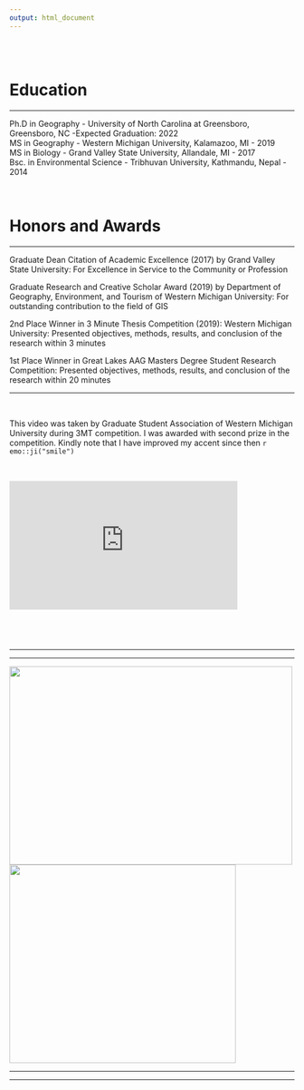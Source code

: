 ```yaml
---
output: html_document
---
```


<br>
<br>


# Education

---


Ph.D in Geography - University of North Carolina at Greensboro, Greensboro, NC -Expected Graduation: 2022 <br>
MS in Geography - Western Michigan University, Kalamazoo, MI - 2019 <br>
MS in Biology - Grand Valley State University, Allandale, MI - 2017 <br>
Bsc. in Environmental Science - Tribhuvan University, Kathmandu, Nepal - 2014

\


# Honors and Awards

---

Graduate Dean Citation of Academic Excellence (2017) by Grand Valley State University: For Excellence in Service to the Community or Profession
  
Graduate Research and Creative Scholar Award (2019) by Department of Geography, Environment, and Tourism of Western Michigan University: For outstanding contribution to the field of GIS 
  
2nd Place Winner in 3 Minute Thesis Competition (2019): Western Michigan University: Presented objectives, methods, results, and conclusion of the research within 3 minutes 

1st Place Winner in Great Lakes AAG Masters Degree Student Research Competition: Presented objectives, methods, results, and conclusion of the research within 20 minutes
   
---

\


This video was taken by Graduate Student Association of Western Michigan University during 3MT competition. I was awarded with second prize in the competition. Kindly note that I have improved my accent since then `r emo::ji("smile")` 

\


<style type="text/css">
.responsive {
  width: 100%;
  height: 0;
  padding-bottom: 56.25%;
  position: relative;

}
.responsive iframe {
  position: absolute;
  width: 80%;
  height: 80%;
}

</style>

<div class="responsive">
   <iframe width="400" height="300" src="https://www.youtube.com/embed/eomfFC7JtsQ" frameborder="0" allowfullscreen></iframe>  
   Click play button to watch the video
</div>

---

---


<img src="images/dean.jpg" width="500" height="350"/> <img src="images/wmuaward.jpg" width="400" height="350"/>

---

---
